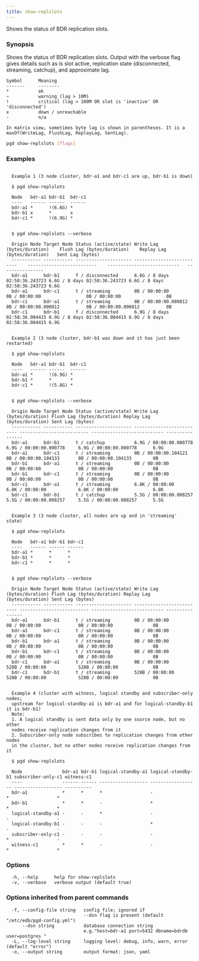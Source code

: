 ```yaml
---
title: show-replslots
---
```


Shows the status of BDR replication slots.

### Synopsis

Shows the status of BDR replication slots. Output with the verbose flag gives
details such as is slot active, replication state (disconnected, streaming,
catchup), and approximate lag.

    Symbol      Meaning
    -------     --------
    *           ok
    ~           warning (lag > 10M)
    !           critical (lag > 100M OR slot is 'inactive' OR 'disconnected')
    x           down / unreachable
    -           n/a

    In matrix view, sometimes byte lag is shown in parentheses. It is a
    maxOf(WriteLag, FlushLag, ReplayLag, SentLag).

```sh
pgd show-replslots [flags]
```

### Examples

```text

  Example 1 (3 node cluster, bdr-a1 and bdr-c1 are up, bdr-b1 is down)

  $ pgd show-replslots

  Node   bdr-a1 bdr-b1  bdr-c1
  ----   ------ ------  ------
  bdr-a1 *      !(6.6G) *
  bdr-b1 x      *       x
  bdr-c1 *      !(6.9G) *


  $ pgd show-replslots --verbose

  Origin Node Target Node Status (active/state) Write Lag (bytes/duration)    Flush Lag (bytes/duration)    Replay Lag (bytes/duration)   Sent Lag (bytes)
  ----------- ----------- --------------------- --------------------------    --------------------------    ---------------------------   ----------------
  bdr-a1      bdr-b1      f / disconnected      6.6G / 8 days 02:58:36.243723 6.6G / 8 days 02:58:36.243723 6.6G / 8 days 02:58:36.243723 6.6G
  bdr-a1      bdr-c1      t / streaming         0B / 00:00:00                 0B / 00:00:00                 0B / 00:00:00                 0B
  bdr-c1      bdr-a1      t / streaming         0B / 00:00:00.000812          0B / 00:00:00.000812          0B / 00:00:00.000812          0B
  bdr-c1      bdr-b1      f / disconnected      6.9G / 8 days 02:58:36.004415 6.9G / 8 days 02:58:36.004415 6.9G / 8 days 02:58:36.004415 6.9G


  Example 2 (3 node cluster, bdr-b1 was down and it has just been restarted)

  $ pgd show-replslots

  Node   bdr-a1 bdr-b1  bdr-c1
  ----   ------ ------  ------
  bdr-a1 *      !(6.9G) *
  bdr-b1 *      *       *
  bdr-c1 *      !(5.8G) *


  $ pgd show-replslots --verbose

  Origin Node Target Node Status (active/state) Write Lag (bytes/duration) Flush Lag (bytes/duration) Replay Lag (bytes/duration) Sent Lag (bytes)
  ----------- ----------- --------------------- -------------------------- -------------------------- --------------------------- ----------------
  bdr-a1      bdr-b1      t / catchup           6.9G / 00:00:00.000778     6.9G / 00:00:00.000778     6.9G / 00:00:00.000778      6.9G
  bdr-a1      bdr-c1      t / streaming         0B / 00:00:00.104121       0B / 00:00:00.104133       0B / 00:00:00.104133        0B
  bdr-b1      bdr-a1      t / streaming         0B / 00:00:00              0B / 00:00:00              0B / 00:00:00               0B
  bdr-b1      bdr-c1      t / streaming         0B / 00:00:00              0B / 00:00:00              0B / 00:00:00               0B
  bdr-c1      bdr-a1      t / streaming         6.8K / 00:00:00            6.8K / 00:00:00            6.8K / 00:00:00             6.8K
  bdr-c1      bdr-b1      t / catchup           5.5G / 00:00:00.008257     5.5G / 00:00:00.008257     5.5G / 00:00:00.008257      5.5G


  Example 3 (3 node cluster, all nodes are up and in 'streaming' state)

  $ pgd show-replslots

  Node   bdr-a1 bdr-b1 bdr-c1
  ----   ------ ------ ------
  bdr-a1 *      *      *
  bdr-b1 *      *      *
  bdr-c1 *      *      *


  $ pgd show-replslots --verbose

  Origin Node Target Node Status (active/state) Write Lag (bytes/duration) Flush Lag (bytes/duration) Replay Lag (bytes/duration) Sent Lag (bytes)
  ----------- ----------- --------------------- -------------------------- -------------------------- --------------------------- ----------------
  bdr-a1      bdr-b1      t / streaming         0B / 00:00:00              0B / 00:00:00              0B / 00:00:00               0B
  bdr-a1      bdr-c1      t / streaming         0B / 00:00:00              0B / 00:00:00              0B / 00:00:00               0B
  bdr-b1      bdr-a1      t / streaming         0B / 00:00:00              0B / 00:00:00              0B / 00:00:00               0B
  bdr-b1      bdr-c1      t / streaming         0B / 00:00:00              0B / 00:00:00              0B / 00:00:00               0B
  bdr-c1      bdr-a1      t / streaming         0B / 00:00:00              528B / 00:00:00            528B / 00:00:00             0B
  bdr-c1      bdr-b1      t / streaming         528B / 00:00:00            528B / 00:00:00            528B / 00:00:00             0B


  Example 4 (cluster with witness, logical standby and subscriber-only nodes;
  upstream for logical-standby-a1 is bdr-a1 and for logical-standby-b1 it is bdr-b1)
  Note:
  1. A logical standby is sent data only by one source node, but no other
  nodes receive replication changes from it
  2. Subscriber-only node subscribes to replication changes from other nodes
  in the cluster, but no other nodes receive replication changes from it

  $ pgd show-replslots

  Node               bdr-a1 bdr-b1 logical-standby-a1 logical-standby-b1 subscriber-only-c1 witness-c1
  ----               ------ ------ ------------------ ------------------ ------------------ ----------
  bdr-a1             *      *      *                  -                  *                  *
  bdr-b1             *      *      -                  *                  *                  *
  logical-standby-a1 -      -      *                  -                  -                  -
  logical-standby-b1 -      -      -                  *                  -                  -
  subscriber-only-c1 -      -      -                  -                  *                  -
  witness-c1         *      *      -                  -                  *                  *

```

### Options

```text
  -h, --help      help for show-replslots
  -v, --verbose   verbose output (default true)
```

### Options inherited from parent commands

```text
  -f, --config-file string   config file; ignored if 
                             --dsn flag is present (default "/etc/edb/pgd-config.yml")
      --dsn string           database connection string
                             e.g."host=bdr-a1 port=5432 dbname=bdrdb user=postgres "
  -L, --log-level string     logging level: debug, info, warn, error (default "error")
  -o, --output string        output format: json, yaml
```
